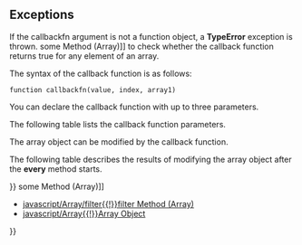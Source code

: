 {{Page_Title}}
{{Flags}}
{{Summary_Section|Determines whether all the members of an array satisfy the specified test.

}}
{{JS_Syntax|Formats={{JS_Syntax_Format
|Format= array1.every( callbackfn [, thisArg ])}}
|Values={{JS_Syntax_Parameter
|Name=array1
|Required=Required
|Description=An array object.}}{{JS_Syntax_Parameter
|Name=callbackfn
|Required=Required
|Description=A function that accepts up to three arguments. The '''every''' method calls the callbackfn function for each element in array1 until the callbackfn returns false , or until the end of the array.}}{{JS_Syntax_Parameter
|Name=thisArg
|Required=Optional
|Description=An object to which the this keyword can refer in the callbackfn function. If thisArg is omitted, undefined is used as the this value.}}
}}
{{JS_Return_Value
|Description=true if the callbackfn function returns true for all array elements; otherwise, false. If the array is has no elements, the '''every''' method returns true.}}
==Exceptions==
If the callbackfn argument is not a function object, a '''TypeError''' exception is thrown.
{{Remarks_Section
|Remarks=The '''every''' method calls the callbackfn function one time for each array element, in ascending index order, until the callbackfn function returns false. If an element that causes callbackfn to return false is found, the '''every''' method immediately returns false. Otherwise, the every method returns true.

The callback function is not called for missing elements of the array.

In addition to array objects, the '''every''' method can be used by any object that has a length property and that has numerically indexed property names.

'''Note''' -- You can use the [[javascript/Array/some{{!}}some Method (Array)]] to check whether the callback function returns true for any element of an array.

The syntax of the callback function is as follows:

<code>function callbackfn(value, index, array1)</code>

You can declare the callback function with up to three parameters.

The following table lists the callback function parameters.

{{{!}} class='wikitable'
{{!}}-
! Callback parameter
! Definition
{{!}}-
{{!}} value
{{!}} The value of the array element.
{{!}}-
{{!}} index
{{!}} The numeric index of the array element.
{{!}}-
{{!}} array1
{{!}} The array object that contains the element.
{{!}}} 
The array object can be modified by the callback function.

The following table describes the results of modifying the array object after the '''every''' method starts.

{{{!}} class='wikitable'
{{!}}-
! Condition after the '''every''' method starts
! Element passed to callback function?
{{!}}-
{{!}} Element is added beyond the original length of the array.
{{!}} No.
{{!}}-
{{!}} Element is added to fill in a missing element of the array.
{{!}} Yes, if that index has not yet been passed to the callback function.
{{!}}-
{{!}} Element is changed.
{{!}} Yes, if that element has not yet been passed to the callback function.
{{!}}-
{{!}} Element is deleted from the array.
{{!}} No, unless that element has already been passed to the callback function.
{{!}}} 
}}
{{Examples_Section
|Not_required=No
|Examples={{Single_Example
|Language=JavaScript
|Description=The following example illustrates the use of the '''every''' method.

|Code= // Define the callback function.
 function CheckIfEven(value, index, ar) {
     document.write(value + " ");
 
     if (value % 2 == 0)
         return true;
     else
         return false;
 }
 
 // Create an array.
 var numbers = [2, 4, 5, 6, 8];
 
 // Check whether the callback function returns true for all of the
 // array values.
 if (numbers.every(CheckIfEven))
     document.write("All are even.");
 else
     document.write("Some are not even.");
 
 // Output:
 // 2 4 5 Some are not even.
}}{{Single_Example
|Language=JavaScript
|Description=The following example illustrates the use of the thisArg argument, which specifies an object to which the this keyword can refer.

|Code= // Create a function that returns true if the value is
 // numeric and within range.
 var checkNumericRange = function(value) {
     if (typeof value !== 'number')
         return false;
     else 
         return value &gt;= this.minimum &amp;&amp; value &lt;= this.maximum;
 }
 
 // Create an array of numbers.
 var numbers = [10, 15, 19];
 
 // Check whether the callback function returns true for
 // all of the array values.
 // The obj argument enables use of the this value
 // within the callback function.
 
 var obj = { minimum: 10, maximum: 20 }
 
 if (numbers.every(checkNumericRange, obj))
     document.write ("All are within range.");
 else
     document.write ("Some are not within range.");
 
 // Output:
 //   All are within range.
}}}}
{{See_Also_Section
|Manual_links=* [[javascript/Array/some{{!}}some Method (Array)]]
* [[javascript/Array/filter{{!}}filter Method (Array)]]
* [[javascript/Array{{!}}Array Object]]
}}
{{Topics | JS Basic}}

{{External_Attribution
|Is_CC-BY-SA=No
|Sources=MSDN
|MDN_link=
|MSDN_link=http://msdn.microsoft.com/en-us/library/ie/ff679981(v=vs.94).aspx
|HTML5Rocks_link=
}}
